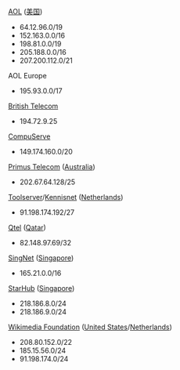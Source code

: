 [[AOL|AOL]] ([[美国|美国]])
* 64.12.96.0/19
* 152.163.0.0/16
* 198.81.0.0/19
* 205.188.0.0/16
* 207.200.112.0/21

AOL Europe
* 195.93.0.0/17

[[British_Telecom|British Telecom]]
* 194.72.9.25

[[CompuServe|CompuServe]]
* 149.174.160.0/20

[[Primus_Telecom|Primus Telecom]] ([[Australia|Australia]])
* 202.67.64.128/25

[[m:Toolserver|Toolserver]]/[[Kennisnet_Ict_op_school|Kennisnet]] ([[Netherlands|Netherlands]])
* 91.198.174.192/27

[[Qtel|Qtel]] ([[Qatar|Qatar]])
* 82.148.97.69/32

[[SingNet|SingNet]] ([[Singapore|Singapore]])
* 165.21.0.0/16

[[StarHub|StarHub]] ([[Singapore|Singapore]])
* 218.186.8.0/24
* 218.186.9.0/24

[[Wikimedia_Foundation|Wikimedia Foundation]] ([[United_States|United States]]/[[Netherlands|Netherlands]])
* 208.80.152.0/22
* 185.15.56.0/24
* 91.198.174.0/24